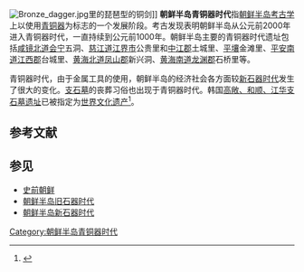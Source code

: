 [[File:Bronze_dagger.jpg|thumb]]里的琵琶型的铜剑]]
'''朝鲜半岛青铜器时代'''指[[朝鲜半岛|朝鲜半岛]][[考古学|考古学]]上以使用[[青铜器|青铜器]]为标志的一个发展阶段。考古发现表明朝鲜半岛从公元前2000年进入青铜器时代，一直持续到公元前1000年。朝鲜半岛主要的青铜器时代遗址包括[[咸镜北道|咸镜北道]][[会宁市|会宁]]五洞、[[慈江道|慈江道]][[江界市|江界市]]公贵里和[[中江郡|中江郡]]土城里、[[平壤|平壤]]金滩里、[[平安南道|平安南道]][[江西郡|江西郡]]台城里、[[黄海北道|黄海北道]][[凤山郡|凤山郡]]新兴洞、[[黄海南道|黄海南道]][[龙渊郡|龙渊郡]]石桥里等。{{r|简史|杨昭全|page1=15-16|page2=7}}

青铜器时代，由于金属工具的使用，朝鲜半岛的经济社会各方面较[[朝鲜半岛新石器时代|新石器时代]]发生了很大的变化。[[支石墓|支石墓]]的丧葬习俗也出现于青铜器时代{{r|简史|杨昭全|page1=16-20|page2=7-11}}。韩国[[高敞、和顺、江华支石墓遗址|高敞、和顺、江华支石墓遗址]]已被指定为[[世界文化遗产|世界文化遗产]]<ref>{{cite web |url=http://whc.unesco.org/pg.cfm?cid=31&id_site=977 |title=Gochang, Hwasun and Ganghwa Dolmen Sites |publisher=联合国教科文组织 |accessdate=2019-04-27 |archive-date=2017-02-03 |archive-url=https://web.archive.org/web/20170203231704/http://whc.unesco.org/pg.cfm?cid=31&id_site=977 |dead-url=no }}</ref>。

== 参考文献 ==
{{Portal|朝鲜半岛}}
{{commonscat|Bronze Age in Korea}}
{{朝鲜历史|隐藏=0}}
{{Reflist|refs=
<ref name="简史">{{cite book |author=朴真奭 |coauthors=姜孟山 朴文一 金光洙 高敬洙 |title=《朝鲜简史》 |year=1997年 |publisher=延边大学出版社 |location=延吉 |isbn=7-5634-0990-4  }}</ref>
<ref name="杨昭全">{{cite book |author=杨昭全 |coauthors= |title=《韩国文化史》 |year=2009年6月|publisher=山东大学出版社 |location=济南 |isbn=978-7-5607-3874-1}}</ref>
}}

== 参见 ==
* [[史前朝鲜|史前朝鲜]]
* [[朝鲜半岛旧石器时代|朝鲜半岛旧石器时代]]
* [[朝鲜半岛新石器时代|朝鲜半岛新石器时代]]


[[Category:朝鲜半岛青铜器时代|Category:朝鲜半岛青铜器时代]]